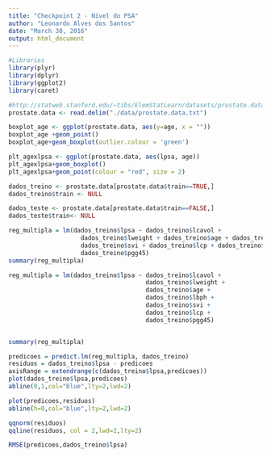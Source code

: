 ```yaml
---
title: "Checkpoint 2 - Nível do PSA"
author: "Leonardo Alves dos Santos"
date: "March 30, 2016"
output: html_document
---
```


```r
#Libraries
library(plyr)
library(dplyr)
library(ggplot2)
library(caret)
```

```r
#http://statweb.stanford.edu/~tibs/ElemStatLearn/datasets/prostate.data
prostate.data <- read.delim("./data/prostate.data.txt")
```

```r
boxplot_age <- ggplot(prostate.data, aes(y=age, x = ""))
boxplot_age +geom_point()
boxplot_age+geom_boxplot(outlier.colour = 'green')
```

```r
plt_agexlpsa <- ggplot(prostate.data, aes(lpsa, age))
plt_agexlpsa+geom_boxplot()
plt_agexlpsa+geom_point(colour = "red", size = 2)
```

```r
dados_treino <- prostate.data[prostate.data$train==TRUE,]
dados_treino$train <- NULL

dados_teste <- prostate.data[prostate.data$train==FALSE,] 
dados_teste$train<- NULL
```

```r
reg_multipla = lm(dados_treino$lpsa ~ dados_treino$lcavol + 
                    dados_treino$lweight + dados_treino$age + dados_treino$lbph + 
                    dados_treino$svi + dados_treino$lcp + dados_treino$gleason + 
                    dados_treino$pgg45)
summary(reg_multipla)
```

```r
reg_multipla = lm(dados_treino$lpsa ~ dados_treino$lcavol + 
                                      dados_treino$lweight +
                                      dados_treino$age +
                                      dados_treino$lbph + 
                                      dados_treino$svi + 
                                      dados_treino$lcp +  
                                      dados_treino$pgg45)


summary(reg_multipla)
```


```r
predicoes = predict.lm(reg_multipla, dados_treino)
residuos = dados_treino$lpsa - predicoes
axisRange = extendrange(c(dados_treino$lpsa,predicoes)) 
plot(dados_treino$lpsa,predicoes)
abline(0,1,col="blue",lty=2,lwd=2)
```

```r
plot(predicoes,residuos)
abline(h=0,col="blue",lty=2,lwd=2)
```

```r
qqnorm(residuos)
qqline(residuos, col = 2,lwd=2,lty=2)
```
```r
RMSE(predicoes,dados_treino$lpsa)
```


